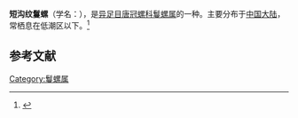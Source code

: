 {{Subspeciesbox
| name = 短沟纹鬘螺
| image = 
| image_width = 
| species = strigatum
| genus = Phalium
| authority = Tsi et Ma
}}
'''短沟纹鬘螺'''（学名：''{{lang|la|Phalium strigatum breviculum}}''），是[[异足目|异足目]][[唐冠螺科|唐冠螺科]][[鬘螺属|鬘螺属]]的一种。主要分布于[[中国大陆|中国大陆]]，常栖息在低潮区以下。<ref>{{cite web|url=http://shell.sinica.edu.tw/chinese/shellbase_detail.php?science_no=6318|title=国际贝库：短沟纹鬘螺|publisher=台湾贝类资料库|accessdate=2009-08-11|archive-date=2016-03-04|archive-url=https://web.archive.org/web/20160304111750/http://shell.sinica.edu.tw/chinese/shellbase_detail.php?science_no=6318|dead-url=no}}</ref>

== 参考文献 ==
{{reflist}}
{{Taxonbar|from=Q18382150}}

[[Category:鬘螺属|Category:鬘螺属]]